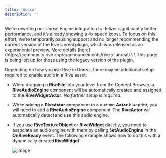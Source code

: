 ```yaml
---
title: 'Audio'
description: ''
---
```


<Warning>
  We’re rewriting our Unreal Engine integration to deliver significantly better performance, and it’s already showing a 4x speed boost. To focus on this effort, we’re temporarily pausing support and no longer recommending the current version of the Rive Unreal plugin, which was released as an experimental preview. More details [here](https://community.rive.app/c/announcements/rive-x-unreal).\
  \
  This page is being left up for those using the legacy version of the plugin.
</Warning>

Depending on how you use Rive in Unreal, there may be additional setup required to enable audio in a Rive asset.

- When dragging a **RiveFile** into your level from the Content Browser, a **RiveAudioEngine** component will be automatically created and assigned to the **RiveWidgetActor**. *No further setup is required.*
- When adding a **RiveActor** component to a custom **Actor** blueprint, you will need to add a **RiveAudioEngine** component. The **RiveActor** will automatically detect and use this audio engine.
- If you use **RiveTextureObject** or **RiveWidget** directly, you need to associate an audio engine with them by calling **SetAudioEngine** in the **OnRiveReady** event. The following example shows how to do this with a dynamically created **RiveWidget.**

  ![Image](/images/game-runtimes/unreal/d74ca6d0-068f-4457-a53e-f8af4b5da232.webp)